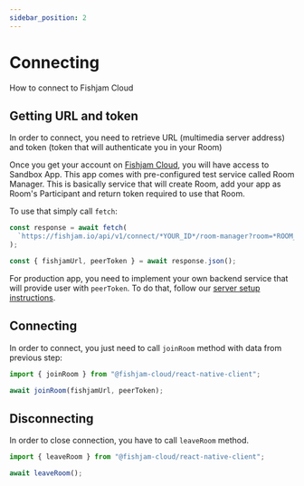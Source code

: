 ```yaml
---
sidebar_position: 2
---
```



# Connecting

How to connect to Fishjam Cloud

## Getting URL and token

In order to connect, you need to retrieve URL (multimedia server address) and token (token that will authenticate you in your Room)

<Tabs groupId="app-type">

  <TabItem value="sandbox" label="Sandbox App">

Once you get your account on [Fishjam Cloud](https://fishjam.io), you will have access to Sandbox App.
This app comes with pre-configured test service called Room Manager. This is basically service that will
create Room, add your app as Room's Participant and return token required to use that Room.

To use that simply call `fetch`:

```ts
const response = await fetch(
  `https://fishjam.io/api/v1/connect/*YOUR_ID*/room-manager?room=*ROOM_NAME&user=*USER_NAME*`,
);

const { fishjamUrl, peerToken } = await response.json();
```

  </TabItem>
  <TabItem value="production" label="Production App">

For production app, you need to implement your own backend service that will provide user with `peerToken`.
To do that, follow our [server setup instructions](/server).

  </TabItem>
</Tabs>

## Connecting

In order to connect, you just need to call `joinRoom` method with data from previous step:

```ts
import { joinRoom } from "@fishjam-cloud/react-native-client";

await joinRoom(fishjamUrl, peerToken);
```

## Disconnecting

In order to close connection, you have to call `leaveRoom` method.

```ts
import { leaveRoom } from "@fishjam-cloud/react-native-client";

await leaveRoom();
```

